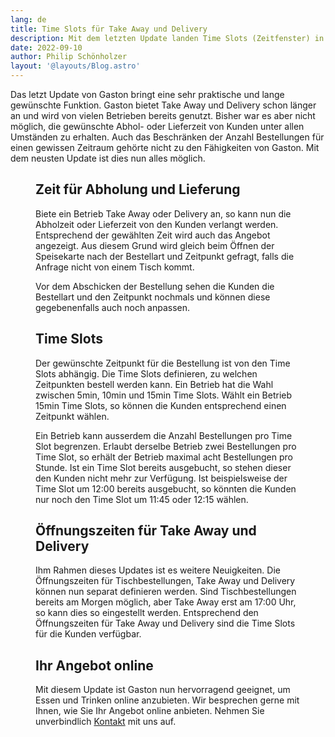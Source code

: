 ```yaml
---
lang: de
title: Time Slots für Take Away und Delivery
description: Mit dem letzten Update landen Time Slots (Zeitfenster) in Gaston. Dies erlaubt es Kunden, die Abhol- und Lieferzeit für Bestellungen zu wählen. Ausserdem ist es damit möglich, die Anzahl Bestellungen pro Time Slot zu begrenzen.
date: 2022-09-10
author: Philip Schönholzer
layout: '@layouts/Blog.astro'
---
```



Das letzt Update von Gaston bringt eine sehr praktische und lange gewünschte Funktion. Gaston bietet Take Away und Delivery schon länger an und wird von vielen Betrieben bereits genutzt. Bisher war es aber nicht möglich, die gewünschte Abhol- oder Lieferzeit von Kunden unter allen Umständen zu erhalten. Auch das Beschränken der Anzahl Bestellungen für einen gewissen Zeitraum gehörte nicht zu den Fähigkeiten von Gaston. Mit dem neusten Update ist dies nun alles möglich.

<Figure
  src={import('./time-slots.png')}
  caption="Abhol- oder Lieferzeit wählen."
  size="medium"
/>

## Zeit für Abholung und Lieferung

Biete ein Betrieb Take Away oder Delivery an, so kann nun die Abholzeit oder Lieferzeit von den Kunden verlangt werden. Entsprechend der gewählten Zeit wird auch das Angebot angezeigt. Aus diesem Grund wird gleich beim Öffnen der Speisekarte nach der Bestellart und Zeitpunkt gefragt, falls die Anfrage nicht von einem Tisch kommt.

Vor dem Abschicken der Bestellung sehen die Kunden die Bestellart und den Zeitpunkt nochmals und können diese gegebenenfalls auch noch anpassen.

## Time Slots

Der gewünschte Zeitpunkt für die Bestellung ist von den Time Slots abhängig. Die Time Slots definieren, zu welchen Zeitpunkten bestell werden kann. Ein Betrieb hat die Wahl zwischen 5min, 10min und 15min Time Slots. Wählt ein Betrieb 15min Time Slots, so können die Kunden entsprechend einen Zeitpunkt wählen.

Ein Betrieb kann ausserdem die Anzahl Bestellungen pro Time Slot begrenzen. Erlaubt derselbe Betrieb zwei Bestellungen pro Time Slot, so erhält der Betrieb maximal acht Bestellungen pro Stunde. Ist ein Time Slot bereits ausgebucht, so stehen dieser den Kunden nicht mehr zur Verfügung. Ist beispielsweise der Time Slot um 12:00 bereits ausgebucht, so könnten die Kunden nur noch den Time Slot um 11:45 oder 12:15 wählen.

## Öffnungszeiten für Take Away und Delivery

Ihm Rahmen dieses Updates ist es weitere Neuigkeiten. Die Öffnungszeiten für Tischbestellungen, Take Away und Delivery können nun separat definieren werden. Sind Tischbestellungen bereits am Morgen möglich, aber Take Away erst am 17:00 Uhr, so kann dies so eingestellt werden. Entsprechend den Öffnungszeiten für Take Away und Delivery sind die Time Slots für die Kunden verfügbar.

## Ihr Angebot online

Mit diesem Update ist Gaston nun hervorragend geeignet, um Essen und Trinken online anzubieten. Wir besprechen gerne mit Ihnen, wie Sie Ihr Angebot online anbieten. Nehmen Sie unverbindlich [Kontakt](/de/kontakt/) mit uns auf.
